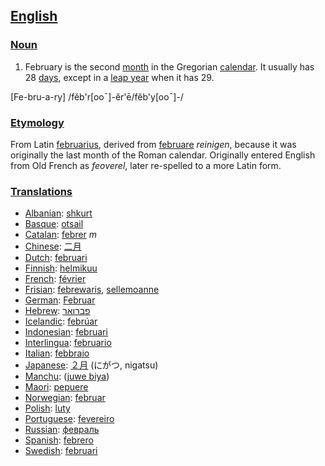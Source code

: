 == [[English]] ==

=== [[Noun]] ===
#February is the second [[month]] in the Gregorian [[calendar]]. It usually has 28 [[day|days]], except in a [[leap year]] when it has 29.

[Fe-bru-a-ry] /fĕb'r[ooˉ]-ĕr'ē/fĕb'y[ooˉ]-/

=== [[Etymology]] ===
From Latin [[februarius]], derived from [[februare]] ''reinigen'', because it was originally the last month of the Roman calendar. Originally entered English from Old French as ''feoverel'', later re-spelled to a more Latin form.

=== [[Translations]] ===
*[[Albanian]]: [[shkurt]]
*[[Basque]]: [[otsail]]
*[[Catalan]]: [[febrer]] ''m''
*[[Chinese]]: [[二月]]
*[[Dutch]]: [[februari]]
*[[Finnish]]: [[helmikuu]]
*[[French]]: [[février]]
*[[Frisian]]: [[febrewaris]], [[sellemoanne]]
*[[German]]: [[Februar]]
*[[Hebrew]]: [[פברואר]]
*[[Icelandic]]: [[febrúar]]
*[[Indonesian]]: [[februari]]
*[[Interlingua]]: [[februario]]
*[[Italian]]: [[febbraio]]
*[[Japanese]]: [[２月]] (にがつ, nigatsu)
*[[Manchu]]: ([[juwe biya]])
*[[Maori]]: [[pepuere]]
*[[Norwegian]]: [[februar]]
*[[Polish]]: [[luty]]
*[[Portuguese]]: [[fevereiro]]
*[[Russian]]: [[февраль]]
*[[Spanish]]: [[febrero]]
*[[Swedish]]: [[februari]]
